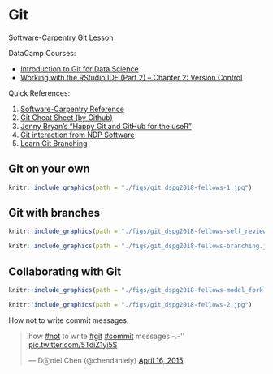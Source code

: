 # Git

[Software-Carpentry Git Lesson][3]

DataCamp Courses:

- [Introduction to Git for Data Science][1]
- [Working with the RStudio IDE (Part 2) -- Chapter 2: Version Control][2]

Quick References:

1. [Software-Carpentry Reference][5]
2. [Git Cheat Sheet (by Github)][4]
3. [Jenny Bryan's "Happy Git and GitHub for the useR"][6]
4. [Git interaction from NDP Software][7]
5. [Learn Git Branching][8]

## Git on your own

```r
knitr::include_graphics(path = "./figs/git_dspg2018-fellows-1.jpg")
```

## Git with branches

```r
knitr::include_graphics(path = "./figs/git_dspg2018-fellows-self_review.jpg")
```

```r
knitr::include_graphics(path = "./figs/git_dspg2018-fellows-branching.jpg")
```

## Collaborating with Git

```r
knitr::include_graphics(path = "./figs/git_dspg2018-fellows-model_fork.jpg")
```

```r
knitr::include_graphics(path = "./figs/git_dspg2018-fellows-2.jpg")
```

How not to write commit messages:

<blockquote class="twitter-tweet" data-lang="en"><p lang="en" dir="ltr">how <a href="https://twitter.com/hashtag/not?src=hash&amp;ref_src=twsrc%5Etfw">#not</a> to write <a href="https://twitter.com/hashtag/git?src=hash&amp;ref_src=twsrc%5Etfw">#git</a> <a href="https://twitter.com/hashtag/commit?src=hash&amp;ref_src=twsrc%5Etfw">#commit</a> messages  -.-&#39;&#39; <a href="http://t.co/5TdiZ1yi5S">pic.twitter.com/5TdiZ1yi5S</a></p>&mdash; Dⓐniel Chen (@chendaniely) <a href="https://twitter.com/chendaniely/status/588826374208618496?ref_src=twsrc%5Etfw">April 16, 2015</a></blockquote>
<script async src="https://platform.twitter.com/widgets.js" charset="utf-8"></script>


[1]: https://www.datacamp.com/courses/introduction-to-git-for-data-science
[2]: https://www.datacamp.com/courses/working-with-the-rstudio-ide-part-2
[3]: http://swcarpentry.github.io/git-novice/
[4]: https://services.github.com/on-demand/downloads/github-git-cheat-sheet.pdf
[5]: http://swcarpentry.github.io/git-novice/reference/
[6]: http://happygitwithr.com/
[7]: http://ndpsoftware.com/git-cheatsheet.html
[8]: https://learngitbranching.js.org/
